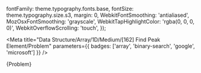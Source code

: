 

  fontFamily: theme.typography.fonts.base,
  fontSize: theme.typography.size.s3,
  margin: 0,
  WebkitFontSmoothing: 'antialiased',
  MozOsxFontSmoothing: 'grayscale',
  WebkitTapHighlightColor: 'rgba(0, 0, 0, 0)',
  WebkitOverflowScrolling: 'touch',
});


<Meta title="Data Structure/Array/1D/Medium/[162] Find Peak Element/Problem" parameters={{ badges: ['array', 'binary-search', 'google', 'microsoft'] }} />

<ResetWrapper>
  <Markdown options={{
    forceBlock: true,
    overrides: {
      ...rawComponents,
      code: undefined,
    },
  }}
  >
    {Problem}
  </Markdown>
</ResetWrapper>
